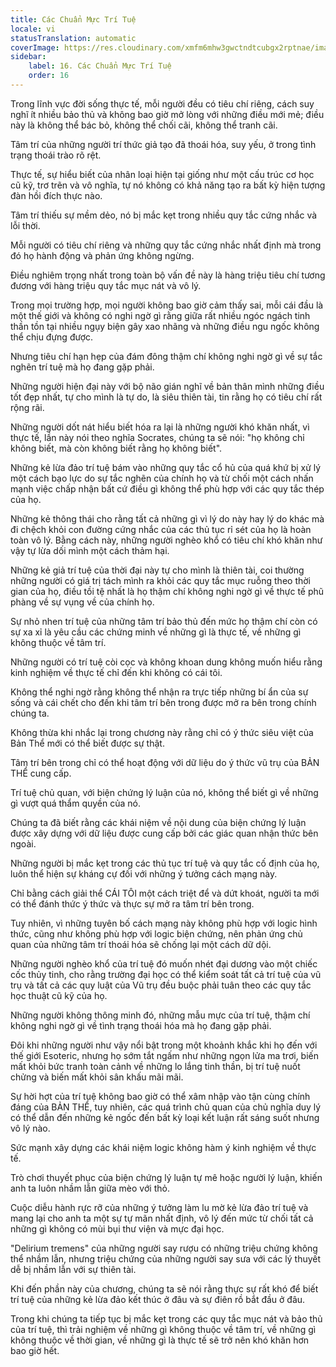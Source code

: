 ```yaml
---
title: Các Chuẩn Mực Trí Tuệ
locale: vi
statusTranslation: automatic
coverImage: https://res.cloudinary.com/xmfm6mhw3gwctndtcubgx2rptnae/image/upload/v1741354419/small_cover_la_gran_rebelion_28716e29d2.webp
sidebar:
    label: 16. Các Chuẩn Mực Trí Tuệ
    order: 16
---
```

Trong lĩnh vực đời sống thực tế, mỗi người đều có tiêu chí riêng, cách suy nghĩ ít nhiều bảo thủ và không bao giờ mở lòng với những điều mới mẻ; điều này là không thể bác bỏ, không thể chối cãi, không thể tranh cãi.

Tâm trí của những người trí thức giả tạo đã thoái hóa, suy yếu, ở trong tình trạng thoái trào rõ rệt.

Thực tế, sự hiểu biết của nhân loại hiện tại giống như một cấu trúc cơ học cũ kỹ, trơ trẽn và vô nghĩa, tự nó không có khả năng tạo ra bất kỳ hiện tượng đàn hồi đích thực nào.

Tâm trí thiếu sự mềm dẻo, nó bị mắc kẹt trong nhiều quy tắc cứng nhắc và lỗi thời.

Mỗi người có tiêu chí riêng và những quy tắc cứng nhắc nhất định mà trong đó họ hành động và phản ứng không ngừng.

Điều nghiêm trọng nhất trong toàn bộ vấn đề này là hàng triệu tiêu chí tương đương với hàng triệu quy tắc mục nát và vô lý.

Trong mọi trường hợp, mọi người không bao giờ cảm thấy sai, mỗi cái đầu là một thế giới và không có nghi ngờ gì rằng giữa rất nhiều ngóc ngách tinh thần tồn tại nhiều ngụy biện gây xao nhãng và những điều ngu ngốc không thể chịu đựng được.

Nhưng tiêu chí hạn hẹp của đám đông thậm chí không nghi ngờ gì về sự tắc nghẽn trí tuệ mà họ đang gặp phải.

Những người hiện đại này với bộ não gián nghĩ về bản thân mình những điều tốt đẹp nhất, tự cho mình là tự do, là siêu thiên tài, tin rằng họ có tiêu chí rất rộng rãi.

Những người dốt nát hiểu biết hóa ra lại là những người khó khăn nhất, vì thực tế, lần này nói theo nghĩa Socrates, chúng ta sẽ nói: "họ không chỉ không biết, mà còn không biết rằng họ không biết".

Những kẻ lừa đảo trí tuệ bám vào những quy tắc cổ hủ của quá khứ bị xử lý một cách bạo lực do sự tắc nghẽn của chính họ và từ chối một cách nhấn mạnh việc chấp nhận bất cứ điều gì không thể phù hợp với các quy tắc thép của họ.

Những kẻ thông thái cho rằng tất cả những gì vì lý do này hay lý do khác mà đi chệch khỏi con đường cứng nhắc của các thủ tục rỉ sét của họ là hoàn toàn vô lý. Bằng cách này, những người nghèo khổ có tiêu chí khó khăn như vậy tự lừa dối mình một cách thảm hại.

Những kẻ giả trí tuệ của thời đại này tự cho mình là thiên tài, coi thường những người có giá trị tách mình ra khỏi các quy tắc mục ruỗng theo thời gian của họ, điều tồi tệ nhất là họ thậm chí không nghi ngờ gì về thực tế phũ phàng về sự vụng về của chính họ.

Sự nhỏ nhen trí tuệ của những tâm trí bảo thủ đến mức họ thậm chí còn có sự xa xỉ là yêu cầu các chứng minh về những gì là thực tế, về những gì không thuộc về tâm trí.

Những người có trí tuệ còi cọc và không khoan dung không muốn hiểu rằng kinh nghiệm về thực tế chỉ đến khi không có cái tôi.

Không thể nghi ngờ rằng không thể nhận ra trực tiếp những bí ẩn của sự sống và cái chết cho đến khi tâm trí bên trong được mở ra bên trong chính chúng ta.

Không thừa khi nhắc lại trong chương này rằng chỉ có ý thức siêu việt của Bản Thể mới có thể biết được sự thật.

Tâm trí bên trong chỉ có thể hoạt động với dữ liệu do ý thức vũ trụ của BẢN THỂ cung cấp.

Trí tuệ chủ quan, với biện chứng lý luận của nó, không thể biết gì về những gì vượt quá thẩm quyền của nó.

Chúng ta đã biết rằng các khái niệm về nội dung của biện chứng lý luận được xây dựng với dữ liệu được cung cấp bởi các giác quan nhận thức bên ngoài.

Những người bị mắc kẹt trong các thủ tục trí tuệ và quy tắc cố định của họ, luôn thể hiện sự kháng cự đối với những ý tưởng cách mạng này.

Chỉ bằng cách giải thể CÁI TÔI một cách triệt để và dứt khoát, người ta mới có thể đánh thức ý thức và thực sự mở ra tâm trí bên trong.

Tuy nhiên, vì những tuyên bố cách mạng này không phù hợp với logic hình thức, cũng như không phù hợp với logic biện chứng, nên phản ứng chủ quan của những tâm trí thoái hóa sẽ chống lại một cách dữ dội.

Những người nghèo khổ của trí tuệ đó muốn nhét đại dương vào một chiếc cốc thủy tinh, cho rằng trường đại học có thể kiểm soát tất cả trí tuệ của vũ trụ và tất cả các quy luật của Vũ trụ đều buộc phải tuân theo các quy tắc học thuật cũ kỹ của họ.

Những người không thông minh đó, những mẫu mực của trí tuệ, thậm chí không nghi ngờ gì về tình trạng thoái hóa mà họ đang gặp phải.

Đôi khi những người như vậy nổi bật trong một khoảnh khắc khi họ đến với thế giới Esoteric, nhưng họ sớm tắt ngấm như những ngọn lửa ma trơi, biến mất khỏi bức tranh toàn cảnh về những lo lắng tinh thần, bị trí tuệ nuốt chửng và biến mất khỏi sân khấu mãi mãi.

Sự hời hợt của trí tuệ không bao giờ có thể xâm nhập vào tận cùng chính đáng của BẢN THỂ, tuy nhiên, các quá trình chủ quan của chủ nghĩa duy lý có thể dẫn đến những kẻ ngốc đến bất kỳ loại kết luận rất sáng suốt nhưng vô lý nào.

Sức mạnh xây dựng các khái niệm logic không hàm ý kinh nghiệm về thực tế.

Trò chơi thuyết phục của biện chứng lý luận tự mê hoặc người lý luận, khiến anh ta luôn nhầm lẫn giữa mèo với thỏ.

Cuộc diễu hành rực rỡ của những ý tưởng làm lu mờ kẻ lừa đảo trí tuệ và mang lại cho anh ta một sự tự mãn nhất định, vô lý đến mức từ chối tất cả những gì không có mùi bụi thư viện và mực đại học.

"Delirium tremens" của những người say rượu có những triệu chứng không thể nhầm lẫn, nhưng triệu chứng của những người say sưa với các lý thuyết dễ bị nhầm lẫn với sự thiên tài.

Khi đến phần này của chương, chúng ta sẽ nói rằng thực sự rất khó để biết trí tuệ của những kẻ lừa đảo kết thúc ở đâu và sự điên rồ bắt đầu ở đâu.

Trong khi chúng ta tiếp tục bị mắc kẹt trong các quy tắc mục nát và bảo thủ của trí tuệ, thì trải nghiệm về những gì không thuộc về tâm trí, về những gì không thuộc về thời gian, về những gì là thực tế sẽ trở nên khó khăn hơn bao giờ hết.

